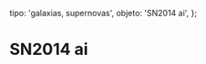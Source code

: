 
  tipo: 'galaxias, supernovas',
  objeto: 'SN2014 ai',
};

# SN2014 ai

<Imagen
  src="registro/sn2014-ai_20140326_sn2014ai_20140326_i88.jpg"
  fecha="20140326"
/>